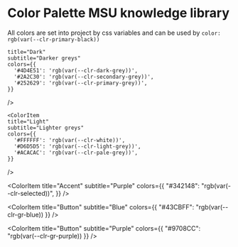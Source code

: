
<Meta title="System/Colors" />

<h1>Color Palette MSU knowledge library</h1>
<p>All colors are set into project by css variables and can be used by <code>color: rgb(var(--clr-primary-black))</code></p>
<ColorPalette >
  <ColorItem
    title="Primary"
    subtitle="Black"
    colors={{
      '#222021': 'rgb(var(--clr-primary-black))',
    }}
  />
    <ColorItem
   
    title="Dark"
    subtitle="Darker greys"
    colors={{
      '#4D4E51': 'rgb(var(--clr-dark-grey))',
      '#2A2C30': 'rgb(var(--clr-secondary-grey))',
      '#252629': 'rgb(var(--clr-primary-grey))',
    }}
  />

    <ColorItem
    title="Light"
    subtitle="Lighter greys"
    colors={{
      '#FFFFFF': 'rgb(var(--clr-white))',
      '#D6D5D5': 'rgb(var(--clr-light-grey))',
      '#ACACAC': 'rgb(var(--clr-pale-grey))',
    }}

/>

<ColorItem
  title="Accent"
  subtitle="Purple"
  colors={{
    "#342148": "rgb(var(--clr-selected))",
  }}
/>

<ColorItem 
  title="Button"
  subtitle="Blue"
  colors={{
    "#43CBFF": "rgb(var(--clr-gr-blue))
  }}
/>

<ColorItem 
  title="Button"
  subtitle="Purple"
  colors={{
    "#9708CC": "rgb(var(--clr-gr-purple))
  }}
/>
</ColorPalette>
